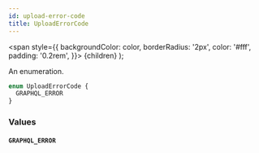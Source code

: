```yaml
---
id: upload-error-code
title: UploadErrorCode
---
```


<span
style={{
      backgroundColor: color,
      borderRadius: '2px',
      color: '#fff',
      padding: '0.2rem',
    }}>
{children}
</span>
);

An enumeration.

```graphql
enum UploadErrorCode {
  GRAPHQL_ERROR
}
```

### Values

#### `GRAPHQL_ERROR`
